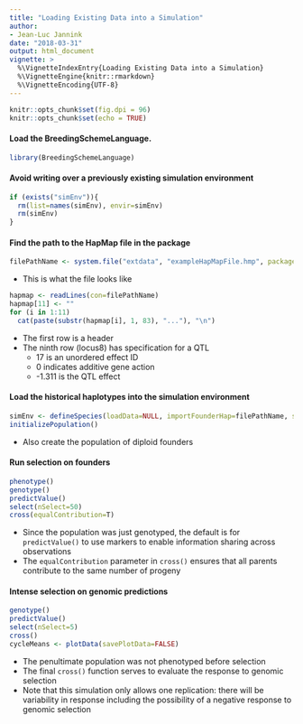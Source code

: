 ```yaml
---
title: "Loading Existing Data into a Simulation"
author: 
- Jean-Luc Jannink
date: "2018-03-31"
output: html_document
vignette: >
  %\VignetteIndexEntry{Loading Existing Data into a Simulation}
  %\VignetteEngine{knitr::rmarkdown}
  %\VignetteEncoding{UTF-8}
---
```


```r
knitr::opts_chunk$set(fig.dpi = 96)
knitr::opts_chunk$set(echo = TRUE)
```

#### Load the BreedingSchemeLanguage.

```r
library(BreedingSchemeLanguage)
```

#### Avoid writing over a previously existing simulation environment

```r
if (exists("simEnv")){
  rm(list=names(simEnv), envir=simEnv)
  rm(simEnv)
}
```

#### Find the path to the HapMap file in the package

```r
filePathName <- system.file("extdata", "exampleHapMapFile.hmp", package = "BreedingSchemeLanguage")
```

* This is what the file looks like
```r
hapmap <- readLines(con=filePathName)
hapmap[11] <- ""
for (i in 1:11)
  cat(paste(substr(hapmap[i], 1, 83), "..."), "\n")
```

* The first row is a header
* The ninth row (locus8) has specification for a QTL
    + 17 is an unordered effect ID
    + 0 indicates additive gene action
    + -1.311 is the QTL effect
    
#### Load the historical haplotypes into the simulation environment

```r
simEnv <- defineSpecies(loadData=NULL, importFounderHap=filePathName, saveSpeciesData=FALSE,  nChr=5, lengthChr=100, nMarkers=300)
initializePopulation()
```

* Also create the population of diploid founders

#### Run selection on founders

```r
phenotype()
genotype()
predictValue()
select(nSelect=50)
cross(equalContribution=T)
```

* Since the population was just genotyped, the default is for `predictValue()` to use markers to enable information sharing across observations
* The `equalContribution` parameter in `cross()` ensures that all parents contribute to the same number of progeny

#### Intense selection on genomic predictions

```r
genotype()
predictValue()
select(nSelect=5)
cross()
cycleMeans <- plotData(savePlotData=FALSE)
```

* The penultimate population was not phenotyped before selection
* The final `cross()` function serves to evaluate the response to genomic selection
* Note that this simulation only allows one replication: there will be variability in response including the possibility of a negative response to genomic selection